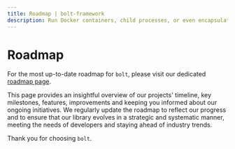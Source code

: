 ```yaml
---
title: Roadmap | bolt-framework
description: Run Docker containers, child processes, or even encapsulate your entire project within a VM, all under one unified API.
---
```



<Meta title="More/Roadmap" />

# Roadmap

For the most up-to-date roadmap for `bolt`, please visit our dedicated [roadmap page](https://geekyants.notion.site/geekyants/0221fb95f4844c8c96a9e58b9c7813c4?v=a616c8785e324996a41b4dc4d701c420).

This page provides an insightful overview of our projects' timeline, key milestones, features, improvements and keeping you informed about our ongoing initiatives. We regularly update the roadmap to reflect our progress and to ensure that our library evolves in a strategic and systematic manner, meeting the needs of developers and staying ahead of industry trends.

Thank you for choosing `bolt`.
